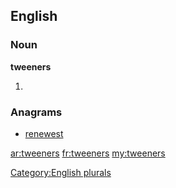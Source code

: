 ==English==

===Noun===
'''tweeners'''

# {{plural of|[[tweener]]}}

===Anagrams===
* [[renewest#English|renewest]]

[[Category:English plurals]]

[[ar:tweeners]]
[[fr:tweeners]]
[[my:tweeners]]